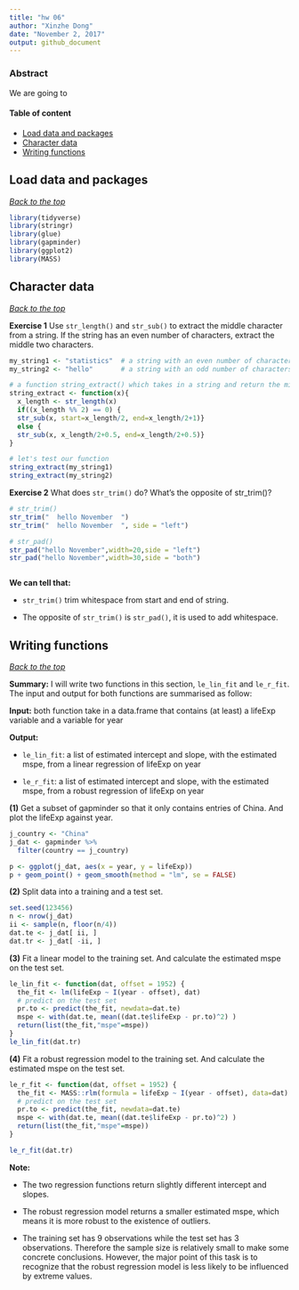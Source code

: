 ```yaml
---
title: "hw 06"
author: "Xinzhe Dong"
date: "November 2, 2017"
output: github_document
---
```


### Abstract

We are going to 


#### Table of content
-   [Load data and packages](#load-data-and-packages)
-   [Character data](#character-data)
-   [Writing functions](#writing-functions)


Load data and packages
----------------------

[*Back to the top*](#abstract)

```r
library(tidyverse)
library(stringr)
library(glue)
library(gapminder)
library(ggplot2)
library(MASS)

```

Character data
--------------

[*Back to the top*](#abstract)

**Exercise 1** Use `str_length()` and `str_sub()` to extract the middle character from a string. If the string has an even number of characters, extract the middle two characters.
```r
my_string1 <- "statistics"  # a string with an even number of characters
my_string2 <- "hello"       # a string with an odd number of characters 

# a function string_extract() which takes in a string and return the middle character(s) from a string
string_extract <- function(x){
  x_length <- str_length(x)
  if((x_length %% 2) == 0) {
  str_sub(x, start=x_length/2, end=x_length/2+1)} 
  else {
  str_sub(x, x_length/2+0.5, end=x_length/2+0.5)} 
}

# let's test our function
string_extract(my_string1)
string_extract(my_string2)
```


**Exercise 2** What does `str_trim()` do? What’s the opposite of str_trim()?

```r
# str_trim()
str_trim("  hello November  ")
str_trim("  hello November  ", side = "left")

# str_pad()
str_pad("hello November",width=20,side = "left")
str_pad("hello November",width=30,side = "both")

```

```r

```

**We can tell that:** 

* `str_trim()` trim whitespace from start and end of string.

* The opposite of `str_trim()` is `str_pad()`, it is used to add whitespace. 



Writing functions
-----------------

[*Back to the top*](#abstract)

**Summary:** I will write two functions in this section, `le_lin_fit` and `le_r_fit`. The input and output for both functions are summarised as follow:

**Input:** both function take in a data.frame that contains (at least) a lifeExp variable and a variable for year

**Output:** 

* `le_lin_fit`: a list of estimated intercept and slope, with the estimated mspe, from a linear regression of lifeExp on year

* `le_r_fit`: a list of estimated intercept and slope, with the estimated mspe, from a robust regression of lifeExp on year

**(1)** Get a subset of gapminder so that it only contains entries of China. And plot the lifeExp against year.
```r
j_country <- "China"
j_dat <- gapminder %>% 
  filter(country == j_country)

p <- ggplot(j_dat, aes(x = year, y = lifeExp))
p + geom_point() + geom_smooth(method = "lm", se = FALSE)
```

**(2)** Split data into a training and a test set.
```r
set.seed(123456)
n <- nrow(j_dat)
ii <- sample(n, floor(n/4))
dat.te <- j_dat[ ii, ]
dat.tr <- j_dat[ -ii, ]
```

**(3)** Fit a linear model to the training set. And calculate the estimated mspe on the test set. 
```r
le_lin_fit <- function(dat, offset = 1952) {
  the_fit <- lm(lifeExp ~ I(year - offset), dat)
  # predict on the test set
  pr.to <- predict(the_fit, newdata=dat.te)
  mspe <- with(dat.te, mean((dat.te$lifeExp - pr.to)^2) )
  return(list(the_fit,"mspe"=mspe))
}
le_lin_fit(dat.tr)
```

**(4)** Fit a robust regression model to the training set. And calculate the estimated mspe on the test set. 
```r
le_r_fit <- function(dat, offset = 1952) {
  the_fit <- MASS::rlm(formula = lifeExp ~ I(year - offset), data=dat)
  # predict on the test set
  pr.to <- predict(the_fit, newdata=dat.te)
  mspe <- with(dat.te, mean((dat.te$lifeExp - pr.to)^2) )
  return(list(the_fit,"mspe"=mspe))
}

le_r_fit(dat.tr)
```


**Note:**

* The two regression functions return slightly different intercept and slopes.

* The robust regression model returns a smaller estimated mspe, which means it is more robust to the existence of outliers.

* The training set has 9 observations while the test set has 3 observations. Therefore the sample size is relatively small to make some concrete conclusions. However, the major point of this task is to recognize that the robust regression model is less likely to be influenced by extreme values.

